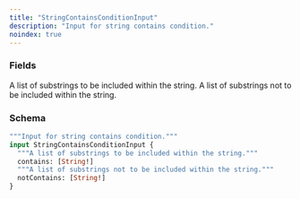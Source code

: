 ```yaml
---
title: "StringContainsConditionInput"
description: "Input for string contains condition."
noindex: true
---
```


### Fields

<ResponseField name="contains" type="[String!]">
  A list of substrings to be included within the string.
</ResponseField>

<ResponseField name="notContains" type="[String!]">
  A list of substrings not to be included within the string.
</ResponseField>

### Schema


```graphql 
"""Input for string contains condition."""
input StringContainsConditionInput {
  """A list of substrings to be included within the string."""
  contains: [String!]
  """A list of substrings not to be included within the string."""
  notContains: [String!]
}
```
